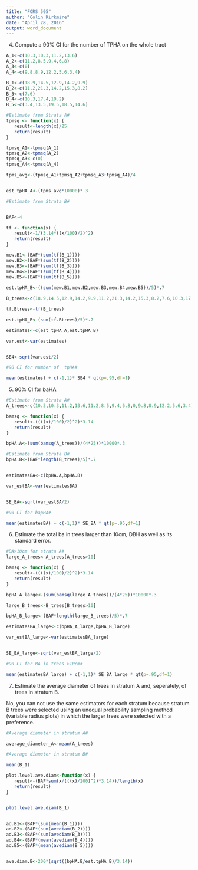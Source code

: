 ```yaml
---
title: "FORS 505"
author: "Colin Kirkmire"
date: "April 28, 2016"
output: word_document
---
```


(4) Compute a 90% CI for the number of TPHA on the whole tract
```r

A_1<-c(10.3,10.3,11.2,13.6)
A_2<-c(11.2,8.5,9.4,6.8)
A_3<-c(0)
A_4<-c(9.8,8.9,12.2,5.6,3.4)

B_1<-c(18.9,14.5,12.9,14.2,9.9)
B_2<-c(11.2,21.3,14.2,15.3,8.2)
B_3<-c(7.6)
B_4<-c(10.3,17.4,19.2)
B_5<-c(3.4,13.5,19.5,18.5,14.6)

```


```r
#Estimate from Strata A#
tpmsq <- function(x) {
   result<-length(x)/25
   return(result)
}

tpmsq_A1<-tpmsq(A_1)
tpmsq_A2<-tpmsq(A_2)
tpmsq_A3<-c(0)
tpmsq_A4<-tpmsq(A_4)

tpms_avg<-(tpmsq_A1+tpmsq_A2+tpmsq_A3+tpmsq_A4)/4


est_tpHA_A<-(tpms_avg*10000)*.3
```

```r
#Estimate from Strata B#


BAF<-4

tf <- function(x) {
   result<-1/(3.14*((x/100)/2)^2)
   return(result)
}

mew.B1<-(BAF*(sum(tf(B_1))))
mew.B2<-(BAF*(sum(tf(B_2))))
mew.B3<-(BAF*(sum(tf(B_3))))
mew.B4<-(BAF*(sum(tf(B_4))))
mew.B5<-(BAF*(sum(tf(B_5))))
    
est.tpHA_B<-((sum(mew.B1,mew.B2,mew.B3,mew.B4,mew.B5))/5)*.7

B_trees<-c(18.9,14.5,12.9,14.2,9.9,11.2,21.3,14.2,15.3,8.2,7.6,10.3,17.4,19.2,3.4,13.5,19.5,18.5,14.6)

tf.Btrees<-tf(B_trees)

est.tpHA_B<-(sum(tf.Btrees)/5)*.7

```


```r
estimates<-c(est_tpHA_A,est.tpHA_B)

var.est<-var(estimates)


SE4<-sqrt(var.est/2)

#90 CI for number of  tpHA#

mean(estimates) + c(-1,1)* SE4 * qt(p=.95,df=1)

```

(5) 90% CI for baHA

```r
#Estimate from Strata A#
A_trees<-c(10.3,10.3,11.2,13.6,11.2,8.5,9.4,6.8,0,9.8,8.9,12.2,5.6,3.4)

bamsq <- function(x) {
   result<-((((x)/100)/2)^2)*3.14
   return(result)
}

bpHA.A<-(sum(bamsq(A_trees))/(4*25))*10000*.3

#Estimate from Strata B#
bpHA.B<-(BAF*length(B_trees)/5)*.7


estimatesBA<-c(bpHA.A,bpHA.B)

var_estBA<-var(estimatesBA)


SE_BA<-sqrt(var_estBA/2)

#90 CI for bapHA#

mean(estimatesBA) + c(-1,1)* SE_BA * qt(p=.95,df=1)

```

(6) Estimate the total ba in trees larger than 10cm, DBH as well as its standard error.
```r
#BA>10cm for strata A#
large_A_trees<-A_trees[A_trees>10]

bamsq <- function(x) {
   result<-((((x)/100)/2)^2)*3.14
   return(result)
}

bpHA_A_large<-(sum(bamsq(large_A_trees))/(4*25))*10000*.3

large_B_trees<-B_trees[B_trees>10]

bpHA_B_large<-(BAF*length(large_B_trees)/5)*.7

estimatesBA_large<-c(bpHA_A_large,bpHA_B_large)

var_estBA_large<-var(estimatesBA_large)


SE_BA_large<-sqrt(var_estBA_large/2)

#90 CI for BA in trees >10cm#

mean(estimatesBA_large) + c(-1,1)* SE_BA_large * qt(p=.95,df=1)

```


(7) Estimate the average diameter of trees in stratum A and, seperately, of trees in stratum B.


No, you can not use the same estimators for each stratum because stratum B trees were selected using an unequal probability sampling method (variable radius plots) in which the larger trees were selected with a preference.

```r
#Average diameter in stratum A#

average_diameter_A<-mean(A_trees)

#Average diameter in stratum B#

mean(B_1)

plot.level.ave.diam<-function(x) {
   result<-(BAF*sum(x/(((x)/200)^2)*3.14))/length(x)
   return(result)
}


plot.level.ave.diam(B_1)


ad.B1<-(BAF*(sum(mean(B_1))))
ad.B2<-(BAF*(sum(avediam(B_2))))
ad.B3<-(BAF*(sum(avediam(B_3))))
ad.B4<-(BAF*(mean(avediam(B_4))))
ad.B5<-(BAF*(mean(avediam(B_5))))


ave.diam.B<-200*(sqrt((bpHA.B/est.tpHA_B)/3.14))
```










